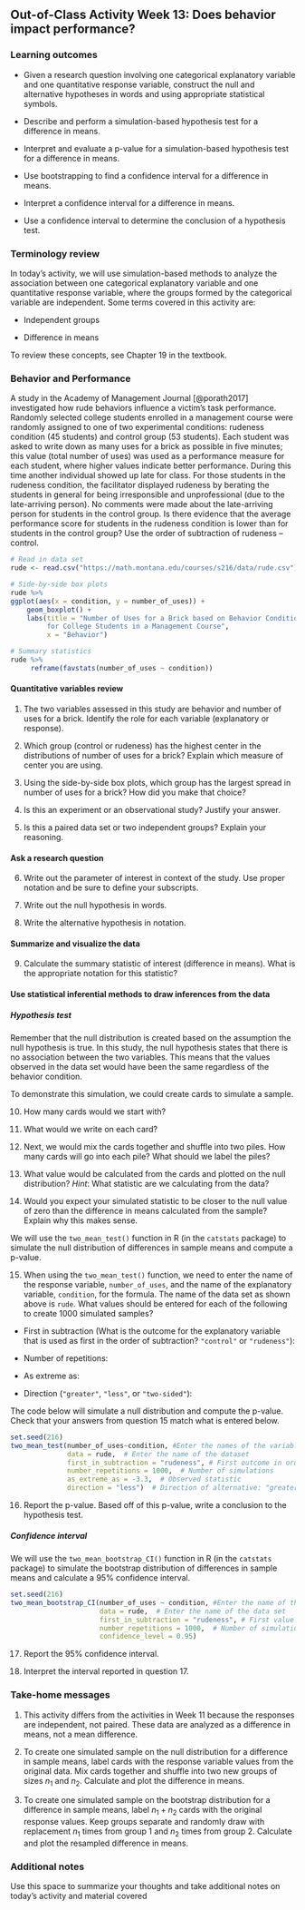 ## Out-of-Class Activity Week 13:  Does behavior impact performance?

\setstretch{1}

### Learning outcomes

* Given a research question involving one categorical explanatory variable and one quantitative response variable, construct the null and alternative hypotheses
  in words and using appropriate statistical symbols.

* Describe and perform a simulation-based hypothesis test for a difference in means.

* Interpret and evaluate a p-value for a simulation-based hypothesis test for a difference in means.

* Use bootstrapping to find a confidence interval for a difference in means.

* Interpret a confidence interval for a difference in means.

* Use a confidence interval to determine the conclusion of a hypothesis test.

### Terminology review

In today's activity, we will use simulation-based methods to analyze the association between one categorical explanatory variable and one quantitative response variable, where the groups formed by the categorical variable are independent. Some terms covered in this activity are:

* Independent groups

* Difference in means

To review these concepts, see Chapter 19 in the textbook.

### Behavior and Performance

A study in the Academy of Management Journal [@porath2017] investigated how rude behaviors influence a victim’s task performance. Randomly selected college students enrolled in a management course were randomly assigned to one of two experimental conditions: rudeness condition (45 students) and control group (53 students). Each student was asked to write down as many uses for a brick as possible in five minutes; this value (total number of uses) was used as a performance measure for each student, where higher values indicate better performance. During this time another individual showed up late for class. For those students in the rudeness condition, the facilitator displayed rudeness by berating the students in general for being irresponsible and unprofessional (due to the late-arriving person). No comments were made about the late-arriving person for students in the control group. Is there evidence that the average performance score for students in the rudeness condition is lower than for students in the control group? Use the order of subtraction of rudeness – control.

```r
# Read in data set
rude <- read.csv("https://math.montana.edu/courses/s216/data/rude.csv")
```

\newpage

```r
# Side-by-side box plots
rude %>%
ggplot(aes(x = condition, y = number_of_uses)) +
    geom_boxplot() + 
    labs(title = "Number of Uses for a Brick based on Behavior Condition
         for College Students in a Management Course",
         x = "Behavior") 
```

```r
# Summary statistics
rude %>% 
     reframe(favstats(number_of_uses ~ condition))
```


#### Quantitative variables review  {-}

1. The two variables assessed in this study are behavior and number of uses for a brick.  Identify the role for each variable (explanatory or response).

\vspace{.4in}

2. Which group (control or rudeness) has the highest center in the distributions of number of uses for a brick? Explain which measure of center you are using. 

\vspace{.4in}

3.  Using the side-by-side box plots, which group has the largest spread in number of uses for a brick?  How did you make that choice?

\vspace{.4in}

4.  Is this an experiment or an observational study? Justify your answer.

\vspace{1in}

5.  Is this a paired data set or two independent groups?  Explain your reasoning.

\vspace{1in}

#### Ask a research question {-}

6.  Write out the parameter of interest in context of the study.  Use proper notation and be sure to define your subscripts.  

\vspace{1in}

7.  Write out the null hypothesis in words.

\vspace{1in}

8.  Write the alternative hypothesis in notation. 

\vspace{0.5in}

#### Summarize and visualize the data {-}

9. Calculate the summary statistic of interest (difference in means). What is the appropriate notation for this statistic?

\vspace{0.5in}

#### Use statistical inferential methods to draw inferences from the data {-}

##### Hypothesis test {-}

Remember that the null distribution is created based on the assumption the null hypothesis is true.  In this study, the null hypothesis states that there is no association between the two variables.  This means that the values observed in the data set would have been the same regardless of the behavior condition.

To demonstrate this simulation, we could create cards to simulate a sample.  

10.  How many cards would we start with?

\vspace{0.3in}

11.  What would we write on each card?

\vspace{0.3in}

\newpage

12.  Next, we would mix the cards together and shuffle into two piles.  How many cards will go into each pile?  What should we label the piles?

\vspace{.8in}

13.  What value would be calculated from the cards and plotted on the null distribution?  *Hint*: What statistic are we calculating from the data?

\vspace{0.3in}

14.  Would you expect your simulated statistic to be closer to the null value of zero than the difference in means calculated from the sample?  Explain why this makes sense.

\vspace{0.8in}

We will use the `two_mean_test()` function in R (in the `catstats` package) to simulate the null distribution of differences in sample means and compute a p-value. 

15.  When using the `two_mean_test()` function, we need to enter the name of the response variable, `number_of_uses`, and the name of the explanatory variable, `condition`, for the formula.  The name of the data set as shown above is `rude`.  What values should be entered for each of the following to create 1000 simulated samples?

* First in subtraction (What is the outcome for the explanatory variable that is used as first in the order of subtraction? `"control"` or `"rudeness"`):

\vspace{.2in}
* Number of repetitions:
    
\vspace{.2in}
* As extreme as:
    
\vspace{.2in}
* Direction (`"greater"`, `"less"`, or `"two-sided"`):

\vspace{.2in}

The code below will simulate a null distribution and compute the p-value. Check that your answers from question 15 match what is entered below.

```r
set.seed(216)
two_mean_test(number_of_uses~condition, #Enter the names of the variables
              data = rude,  # Enter the name of the dataset
              first_in_subtraction = "rudeness", # First outcome in order of subtraction
              number_repetitions = 1000,  # Number of simulations
              as_extreme_as = -3.3,  # Observed statistic
              direction = "less")  # Direction of alternative: "greater", "less", or "two-sided"
```

16.  Report the p-value. Based off of this p-value, write a conclusion to the hypothesis test.

\vspace{0.8in}

##### Confidence interval {-}

We will use the `two_mean_bootstrap_CI()` function in R (in the `catstats` package) to simulate the bootstrap distribution of differences in sample means and calculate a 95\% confidence interval. 

```r
set.seed(216)
two_mean_bootstrap_CI(number_of_uses ~ condition, #Enter the name of the variables
                      data = rude,  # Enter the name of the data set
                      first_in_subtraction = "rudeness", # First value in order of subtraction
                      number_repetitions = 1000,  # Number of simulations
                      confidence_level = 0.95)
```

17.  Report the 95\% confidence interval.

\vspace{0.3in}

18. Interpret the interval reported in question 17. 

\vspace{1in}


### Take-home messages

1.	This activity differs from the activities in Week 11 because the responses are independent, not paired.  These data are analyzed as a difference in means, not a mean difference.  

2. To create one simulated sample on the null distribution for a difference in sample means, label cards with the response variable values from the original data.  Mix cards together and shuffle into two new groups of sizes $n_1$ and $n_2$. Calculate and plot the difference in means. 

3. To create one simulated sample on the bootstrap distribution for a difference in sample means, label $n_1 + n_2$ cards with the original response values.  Keep groups separate and randomly draw with replacement $n_1$  times from group 1 and $n_2$ times from group 2.  Calculate and plot the resampled difference in means.  


### Additional notes

Use this space to summarize your thoughts and take additional notes on today's activity and material covered

\newpage

